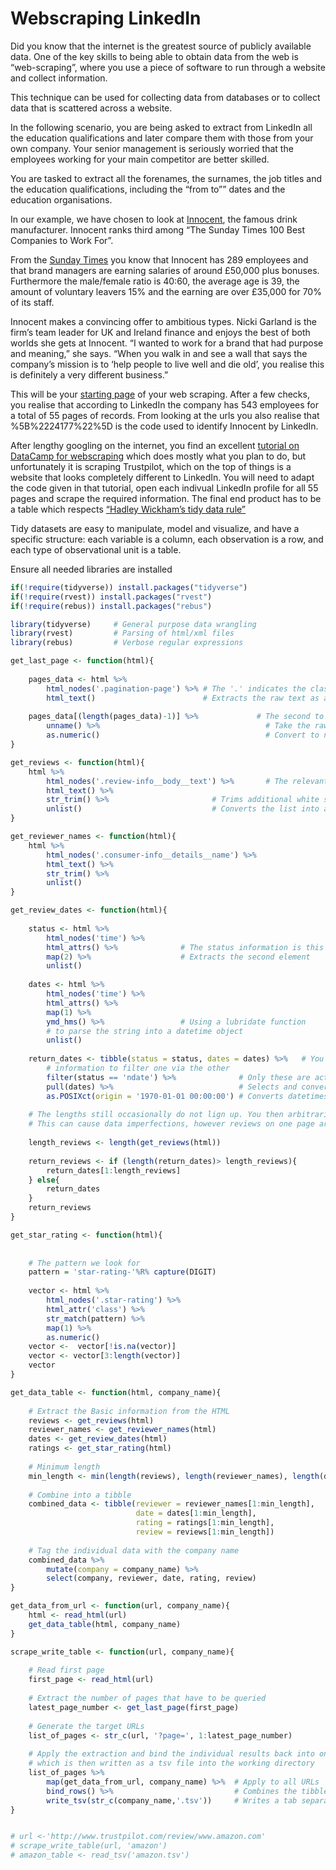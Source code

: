 # Webscraping LinkedIn

Did you know that the internet is the greatest source of publicly available data. One of the key skills to being able to obtain data from the web is “web-scraping”, where you use a piece of software to run through a website and collect information. 

This technique can be used for collecting data from databases or to collect data that is scattered across a website.

In the following scenario, you are being asked to extract from LinkedIn all the education qualifications and later compare them with those from your own company. Your senior management is seriously worried that the employees working for your main competitor are better skilled.

You are tasked to extract all the forenames, the surnames, the job titles and the education  qualifications, including the "from to"" dates and the education organisations.

In our example, we have chosen to look at [Innocent](https://www.innocentdrinks.co.uk/), the famous drink manufacturer. Innocent ranks third among "The Sunday Times 100 Best Companies to Work For". 

From the [Sunday Times](https://appointments.thetimes.co.uk/article/best100companies/)
 you know that Innocent has 289 employees and that brand managers are earning salaries of around £50,000 plus bonuses. Furthermore the male/female ratio is 40:60, the average age is	39, the amount of voluntary leavers	15% and the earning are over £35,000 for 70% of its staff.

Innocent makes a convincing offer to ambitious types. Nicki Garland is the firm’s team leader for UK and Ireland finance and enjoys the best of both worlds she gets at Innocent. “I wanted to work for a brand that had purpose and meaning,” she says. “When you walk in and see a wall that says the company’s mission is to ‘help people to live well and die old’, you realise this is definitely a very different business.”

This will be your [starting page](https://www.linkedin.com/search/results/people/v2/?facetCurrentCompany=%5B%2224177%22%5D&page=1) of your web scraping. After a few checks, you realise that according to LinkedIn the company has 543 employees for a total of 55 pages of records. From looking at the urls you also realise that %5B%2224177%22%5D is the code used to identify Innocent by LinkedIn.

After lengthy googling on the internet, you find an excellent [tutorial on DataCamp for webscraping](https://www.datacamp.com/community/tutorials/r-web-scraping-rvest) which does mostly what you plan to do, but unfortunately it is scraping Trustpilot, which on the top of things is a website that looks completely different to LinkedIn. You will need to adapt the code given in that tutorial, open each indivual LinkedIn profile for all 55 pages and scrape the required information. The final end product has to be a table which respects ["Hadley Wickham's tidy data rule"](https://www.jstatsoft.org/article/view/v059i10/v59i10.pdf)

Tidy datasets are easy to manipulate, model and visualize, and have a specific structure: each variable is a column, each observation is a row, and each type of observational unit is a table. 

Ensure all needed libraries are installed

```r
if(!require(tidyverse)) install.packages("tidyverse")
if(!require(rvest)) install.packages("rvest")
if(!require(rebus)) install.packages("rebus")
```

```r
library(tidyverse)     # General purpose data wrangling
library(rvest)         # Parsing of html/xml files
library(rebus)         # Verbose regular expressions
```

```r

get_last_page <- function(html){
    
    pages_data <- html %>% 
        html_nodes('.pagination-page') %>% # The '.' indicates the class
        html_text()                        # Extracts the raw text as a list
    
    pages_data[(length(pages_data)-1)] %>%             # The second to last of the buttons is the one
        unname() %>%                                     # Take the raw string
        as.numeric()                                     # Convert to number
}

get_reviews <- function(html){
    html %>% 
        html_nodes('.review-info__body__text') %>%       # The relevant tag
        html_text() %>% 
        str_trim() %>%                       # Trims additional white space
        unlist()                             # Converts the list into a vector
}

get_reviewer_names <- function(html){
    html %>% 
        html_nodes('.consumer-info__details__name') %>% 
        html_text() %>% 
        str_trim() %>% 
        unlist()
}

get_review_dates <- function(html){
    
    status <- html %>% 
        html_nodes('time') %>% 
        html_attrs() %>%              # The status information is this time a tag attribute
        map(2) %>%                    # Extracts the second element
        unlist() 
    
    dates <- html %>% 
        html_nodes('time') %>% 
        html_attrs() %>% 
        map(1) %>% 
        ymd_hms() %>%                 # Using a lubridate function 
        # to parse the string into a datetime object
        unlist()
    
    return_dates <- tibble(status = status, dates = dates) %>%   # You combine the status and the date 
        # information to filter one via the other
        filter(status == 'ndate') %>%              # Only these are actual reviews
        pull(dates) %>%                            # Selects and converts to vector
        as.POSIXct(origin = '1970-01-01 00:00:00') # Converts datetimes to POSIX objects
    
    # The lengths still occasionally do not lign up. You then arbitrarily crop the dates to fit
    # This can cause data imperfections, however reviews on one page are generally close in time)
    
    length_reviews <- length(get_reviews(html))
    
    return_reviews <- if (length(return_dates)> length_reviews){
        return_dates[1:length_reviews]
    } else{
        return_dates
    }
    return_reviews
}

get_star_rating <- function(html){
    
    
    # The pattern we look for
    pattern = 'star-rating-'%R% capture(DIGIT)  
    
    vector <- html %>% 
        html_nodes('.star-rating') %>% 
        html_attr('class') %>% 
        str_match(pattern) %>% 
        map(1) %>% 
        as.numeric()  
    vector <-  vector[!is.na(vector)]
    vector <- vector[3:length(vector)]
    vector
}

get_data_table <- function(html, company_name){
    
    # Extract the Basic information from the HTML
    reviews <- get_reviews(html)
    reviewer_names <- get_reviewer_names(html)
    dates <- get_review_dates(html)
    ratings <- get_star_rating(html)
    
    # Minimum length
    min_length <- min(length(reviews), length(reviewer_names), length(dates), length(ratings))
    
    # Combine into a tibble
    combined_data <- tibble(reviewer = reviewer_names[1:min_length],
                            date = dates[1:min_length],
                            rating = ratings[1:min_length],
                            review = reviews[1:min_length]) 
    
    # Tag the individual data with the company name
    combined_data %>% 
        mutate(company = company_name) %>% 
        select(company, reviewer, date, rating, review)
}

get_data_from_url <- function(url, company_name){
    html <- read_html(url)
    get_data_table(html, company_name)
}

scrape_write_table <- function(url, company_name){
    
    # Read first page
    first_page <- read_html(url)
    
    # Extract the number of pages that have to be queried
    latest_page_number <- get_last_page(first_page)
    
    # Generate the target URLs
    list_of_pages <- str_c(url, '?page=', 1:latest_page_number)
    
    # Apply the extraction and bind the individual results back into one table, 
    # which is then written as a tsv file into the working directory
    list_of_pages %>% 
        map(get_data_from_url, company_name) %>%  # Apply to all URLs
        bind_rows() %>%                           # Combines the tibbles into one tibble
        write_tsv(str_c(company_name,'.tsv'))     # Writes a tab separated file
}


# url <-'http://www.trustpilot.com/review/www.amazon.com'
# scrape_write_table(url, 'amazon')
# amazon_table <- read_tsv('amazon.tsv')

```
